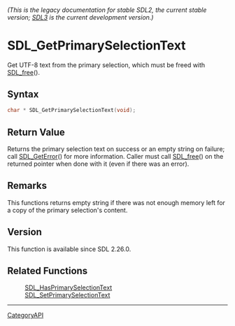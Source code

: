 ====== (This is the legacy documentation for stable SDL2, the current stable version; [https://wiki.libsdl.org/SDL3/ SDL3] is the current development version.) ======
= SDL_GetPrimarySelectionText =

Get UTF-8 text from the primary selection, which must be freed with [[SDL_free]]().

== Syntax ==

<syntaxhighlight lang='c'>
char * SDL_GetPrimarySelectionText(void);
</syntaxhighlight>

== Return Value ==

Returns the primary selection text on success or an empty string on
failure; call [[SDL_GetError]]() for more information. Caller must call
[[SDL_free]]() on the returned pointer when done with it (even if there was
an error).

== Remarks ==

This functions returns empty string if there was not enough memory left for
a copy of the primary selection's content.

== Version ==

This function is available since SDL 2.26.0.

== Related Functions ==

:[[SDL_HasPrimarySelectionText]]
:[[SDL_SetPrimarySelectionText]]

----
[[CategoryAPI]]


